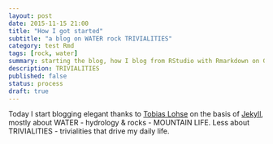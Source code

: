 ```yaml
---
layout: post
date: 2015-11-15 21:00
title: "How I got started"
subtitle: "a blog on WATER rock TRIVIALITIES"
category: test Rmd
tags: [rock, water]
summary: starting the blog, how I blog from RStudio with Rmarkdown on GitHub Jekyll
description: TRIVIALITIES
published: false
status: process
draft: true
---
```


Today I start blogging elegant thanks to [Tobias Lohse](http://mrloh.se/about/) on the basis of [Jekyll](http://jekyllrb.com/), mostly about WATER - hydrology & rocks - MOUNTAIN LIFE. Less about TRIVIALITIES - trivialities that drive my daily life. 
